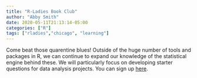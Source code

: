 ```yaml
---
title: "R-Ladies Book Club"
author: "Abby Smith"
date: 2020-05-11T21:13:14-05:00
categories: ["R"]
tags: ["rladies","chicago", "learning"]
---
```


Come beat those quarentine blues! Outside of the huge number of tools and packages in R, we can continue to expand our knowledge of the statistical engine behind these. We will particularly focus on developing starter questions for data analysis projects.
 You can sign up [here](https://bit.ly/3b125El).